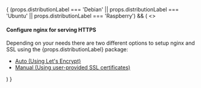 
<div>
    {
        (props.distributionLabel === 'Debian' || props.distributionLabel === 'Ubuntu' || props.distributionLabel === 'Raspberry') && (
            <>
                <ConfigureDebianPackage distributionLabel={"Debian"} databaseEngine={"mariadb"} />
                <h4>Configure nginx for serving HTTPS</h4>
                Depending on your needs there are two different options to setup nginx and SSL using the {props.distributionLabel} package:
                <ul>
                    <li><a href={`https://help.passbolt.com/configure/https/${props.productName.toLowerCase()}/debian/auto.html`}>Auto (Using Let's Encrypt)</a></li>
                    <li><a href={`https://help.passbolt.com/configure/https/${props.productName.toLowerCase()}/debian/manual.html`}>Manual (Using user-provided SSL certificates)</a></li>
                </ul>
            </>
        )
    }
</div>